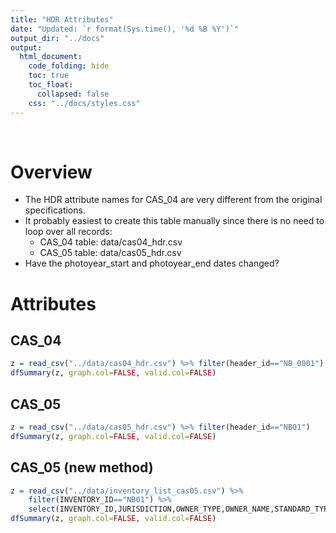 ```yaml
---  
title: "HDR Attributes"
date: "Updated: `r format(Sys.time(), '%d %B %Y')`"
output_dir: "../docs"
output:  
  html_document:  
    code_folding: hide
    toc: true
    toc_float:
      collapsed: false
    css: "../docs/styles.css"
---  
```


<br>

# Overview

  * The HDR attribute names for CAS_04 are very different from the original specifications.
  * It probably easiest to create this table manually since there is no need to loop over all records:
    - CAS_04 table: data/cas04_hdr.csv
    - CAS_05 table: data/cas05_hdr.csv
  * Have the photoyear_start and photoyear_end dates changed?

# Attributes {.tabset}

## CAS_04

```r
z = read_csv("../data/cas04_hdr.csv") %>% filter(header_id=="NB_0001")
dfSummary(z, graph.col=FALSE, valid.col=FALSE)
```

## CAS_05

```r
z = read_csv("../data/cas05_hdr.csv") %>% filter(header_id=="NB01")
dfSummary(z, graph.col=FALSE, valid.col=FALSE)
```

## CAS_05 (new method)

```r
z = read_csv("../data/inventory_list_cas05.csv") %>% 
    filter(INVENTORY_ID=="NB01") %>%
    select(INVENTORY_ID,JURISDICTION,OWNER_TYPE,OWNER_NAME,STANDARD_TYPE,STANDARD_VERSION,STANDARD_ID,STANDARD_REVISION,INVENTORY_MANUAL,SRC_DATA_FORMAT,ACQUISITION_DATE,DATA_TRANSFER,RECEIVED_FROM,CONTACT_INFO,DATA_AVAILABILITY,REDISTRIBUTION,PERMISSION,LICENSE_AGREEMENT,PHOTO_YEAR_SRC,PHOTO_YEAR_START,PHOTO_YEAR_END)
dfSummary(z, graph.col=FALSE, valid.col=FALSE)
```
